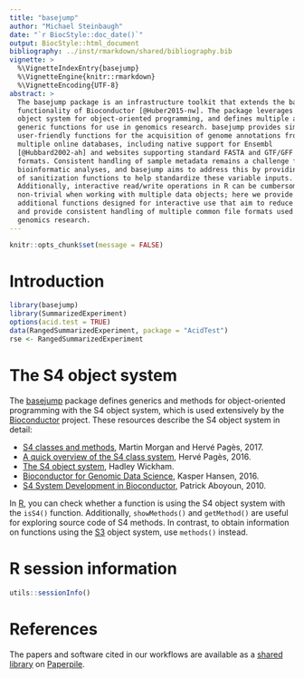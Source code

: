 ```yaml
---
title: "basejump"
author: "Michael Steinbaugh"
date: "`r BiocStyle::doc_date()`"
output: BiocStyle::html_document
bibliography: ../inst/rmarkdown/shared/bibliography.bib
vignette: >
  %\VignetteIndexEntry{basejump}
  %\VignetteEngine{knitr::rmarkdown}
  %\VignetteEncoding{UTF-8}
abstract: >
  The basejump package is an infrastructure toolkit that extends the base
  functionality of Bioconductor [@Huber2015-nw]. The package leverages the S4
  object system for object-oriented programming, and defines multiple additional
  generic functions for use in genomics research. basejump provides simple,
  user-friendly functions for the acquisition of genome annotations from
  multiple online databases, including native support for Ensembl
  [@Hubbard2002-ah] and websites supporting standard FASTA and GTF/GFF file
  formats. Consistent handling of sample metadata remains a challenge for many
  bioinformatic analyses, and basejump aims to address this by providing a suite
  of sanitization functions to help standardize these variable inputs.
  Additionally, interactive read/write operations in R can be cumbersome and
  non-trivial when working with multiple data objects; here we provide
  additional functions designed for interactive use that aim to reduce friction
  and provide consistent handling of multiple common file formats used in
  genomics research.
---
```


```r
knitr::opts_chunk$set(message = FALSE)
```

# Introduction

```r
library(basejump)
library(SummarizedExperiment)
options(acid.test = TRUE)
data(RangedSummarizedExperiment, package = "AcidTest")
rse <- RangedSummarizedExperiment
```

# The S4 object system

The [basejump][] package defines generics and methods for object-oriented programming with the S4 object system, which is used extensively by the [Bioconductor][] project. These resources describe the S4 object system in detail:

- [S4 classes and methods](https://www.bioconductor.org/help/course-materials/2017/Zurich/S4-classes-and-methods.html), Martin Morgan and Hervé Pagès, 2017.
- [A quick overview of the S4 class system](https://bioconductor.org/packages/devel/bioc/vignettes/S4Vectors/inst/doc/S4QuickOverview.pdf), Hervé Pagès, 2016.
- [The S4 object system](http://adv-r.had.co.nz/S4.html), Hadley Wickham.
- [Bioconductor for Genomic Data Science](https://kasperdanielhansen.github.io/genbioconductor/), Kasper Hansen, 2016.
- [S4 System Development in Bioconductor](https://www.bioconductor.org/help/course-materials/2010/AdvancedR/S4InBioconductor.pdf), Patrick Aboyoun, 2010.

In [R][], you can check whether a function is using the S4 object system with the `isS4()` function. Additionally, `showMethods()` and `getMethod()` are useful for exploring source code of S4 methods. In contrast, to obtain information on functions using the [S3][] object system, use `methods()` instead.

# R session information

```r
utils::sessionInfo()
```

# References

The papers and software cited in our workflows are available as a [shared library](https://paperpile.com/shared/agxufd) on [Paperpile][].

[annotables]: https://github.com/stephenturner/annotables/
[annotationhub]: https://bioconductor.org/packages/release/bioc/html/AnnotationHub.html
[basejump]: https://r.acidgenomics.com/packages/basejump/
[bioconductor]: https://bioconductor.org/
[ensdb.hsapiens.v75]: https://bioconductor.org/packages/EnsDb.Hsapiens.v75/
[ensembl]: https://www.ensembl.org/
[ensembldb]: https://bioconductor.org/packages/ensembldb/
[fasta]: https://www.ncbi.nlm.nih.gov/BLAST/fasta.shtml
[flybase]: http://flybase.org/
[genomeinfodb]: https://bioconductor.org/packages/GenomeInfoDb/
[gff]: https://useast.ensembl.org/info/website/upload/gff.html  "General Feature Format"
[gtf]: http://mblab.wustl.edu/GTF22.html  "General Transfer Format"
[gencode]: https://www.gencodegenes.org/
[genomicranges]: https://bioconductor.org/packages/GenomicRanges/
[ggplot2]: https://ggplot2.tidyverse.org/
[grch37]: https://grch37.ensembl.org/
[hg19]: https://genome.ucsc.edu/cgi-bin/hgGateway?db=hg19
[iranges]: https://www.bioconductor.org/packages/IRanges/
[paperpile]: https://paperpile.com/
[pheatmap]: https://cran.r-project.org/package=pheatmap
[r]: https://www.r-project.org/
[r markdown]: https://rmarkdown.rstudio.com/
[r-wormbase]: https://wormbase.acidgenomics.com/
[refseq]: https://www.ncbi.nlm.nih.gov/refseq/
[rio]: https://cran.r-project.org/package=rio
[rtracklayer]: https://bioconductor.org/packages/rtracklayer/
[s3]: http://adv-r.had.co.nz/S3.html
[summarizedexperiment]: https://bioconductor.org/packages/SummarizedExperiment/
[ucsc]: http://genome.ucsc.edu/
[wormbase]: https://wormbase.org/
